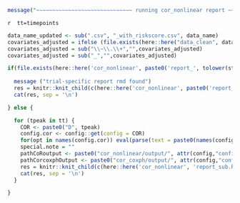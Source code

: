 <!-- ```{r, echo=FALSE} -->
<!-- here::i_am("cor_nonlinear/report.Rmd") -->
<!-- ``` -->


```r
message("~~~~~~~~~~~~~~~~~~~~~~~~~~~~~~ running cor_nonlinear report ~~~~~~~~~~~~~~~~~~~~~~~~~~~~~~")
```


`r 
tt=timepoints
`


<!-- \newif\ifCOVE -->
<!-- \newif\ifENSEMBLE -->
<!-- `r paste0("\\", study_name_code, "true")`  -->



```r

data_name_updated <- sub(".csv", "_with_riskscore.csv", data_name)
covariates_adjusted = ifelse (file.exists(here::here("data_clean", data_name_updated)), covariates_riskscore, covariates_norisksco)
covariates_adjusted = sub("\\~\\.\\+","",covariates_adjusted)
covariates_adjusted = sub("_","",covariates_adjusted)

if(file.exists(here::here('cor_nonlinear', paste0('report_', tolower(study_name), '.Rmd')))) {
  
  message ("trial-specific report rmd found")
  res = knitr::knit_child(c(here::here('cor_nonlinear', paste0('report_', tolower(study_name), '.Rmd'))), quiet = TRUE)
  cat(res, sep = '\n')

} else {

  for (tpeak in tt) {
    COR <- paste0("D", tpeak)
    config.cor <- config::get(config = COR)
    for(opt in names(config.cor)) eval(parse(text = paste0(names(config.cor[opt])," <- config.cor[[opt]]")))
    special.note = ""
    pathCoRoutput <- paste0("cor_nonlinear/output/", attr(config,"config"), "/", COR)
    pathCorcoxphOutput <- paste0("cor_coxph/output/", attr(config,"config"), "/", COR)
    res = knitr::knit_child(c(here::here('cor_nonlinear', 'report_sub.Rmd')), quiet = TRUE)
    cat(res, sep = '\n')
  }

}
```


